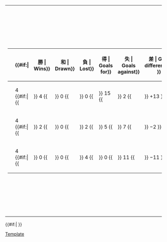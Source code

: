 {|
|-
|<!-- GROUP STANDINGS TABLE-->
{| class="wikitable" style="text-align: center; font-size: 100%;"
|-
!width=165|{{tnavbar-header|球隊|2014年國際足協世界盃外圍賽 – 中北美洲及加勒比海區第二圈C組}}
!width=25|{{Tooltip| 賽 | Played}}
{{#if:{{{expanded|}}}|
!width=25{{!}}{{Tooltip| 勝 | Wins}}
!width=25{{!}}{{Tooltip| 和 | Drawn}}
!width=25{{!}}{{Tooltip| 負 | Lost}}
!width=25{{!}}{{Tooltip| 得 | Goals for}}
!width=25{{!}}{{Tooltip| 失 | Goals against}}
!width=25{{!}}{{Tooltip| 差 | Goal difference}}
}}
!width=25|{{Tooltip | 分 | Points}}
|-bgcolor=#ccffcc
|style="text-align:left;"|{{fb|PAN}}
|4 {{#if:{{{expanded|}}}|{{!!}} 4 {{!!}} 0 {{!!}} 0 {{!!}} 15 {{!!}} 2 {{!!}} +13 }}||'''12'''
|-
|style="text-align:left;"|{{fb|NCA}}
|4 {{#if:{{{expanded|}}}|{{!!}} 2 {{!!}} 0 {{!!}} 2 {{!!}} 5 {{!!}} 7 {{!!}} −2 }}||'''6'''
|-
|style="text-align:left;"|{{fb|DMA}}
|4 {{#if:{{{expanded|}}}|{{!!}} 0 {{!!}} 0 {{!!}} 4 {{!!}} 0 {{!!}} 11 {{!!}} −11 }}||'''0'''
|}
|<!-- FIXTURES TABLE -->
{{#if:{{{fixtures|}}}|
{{{!}} class="wikitable" style="text-align:center; font-size:100%;"
{{!}}-
!width=165{{!}}&nbsp;
!{{flagicon|DMA}}
!{{flagicon|NCA}}
!{{flagicon|PAN}}
{{!}}-
{{!}} style="text-align:right;"{{!}}{{fb-rt|DMA}}
{{!}} &ndash;
{{!}} title="Dominica v Nicaragua" {{!}}[[2014年世界盃外圍賽中北美洲及加勒比海區第二輪#Dominica v Nicaragua|0–2]]
{{!}} title="Dominica v Panama" {{!}}[[2014年世界盃外圍賽中北美洲及加勒比海區第二輪#Dominica v Panama|0–5]]
{{!}}-
{{!}} style="text-align:right;"{{!}}{{fb-rt|NCA}}
{{!}} title="Nicaragua v Dominica" {{!}}[[2014年世界盃外圍賽中北美洲及加勒比海區第二輪#Nicaragua v Dominica|1–0]]
{{!}} &ndash;
{{!}} title="Nicaragua v Panama" {{!}}[[2014年世界盃外圍賽中北美洲及加勒比海區第二輪#Nicaragua v Panama|1–2]]
{{!}}-
{{!}} style="text-align:right;"{{!}}{{fb-rt|PAN}}
{{!}} title="Panama v Dominica" {{!}}[[2014年世界盃外圍賽中北美洲及加勒比海區第二輪#Panama v Dominica|3–0]]
{{!}} title="Panama v Nicaragua" {{!}}[[2014年世界盃外圍賽中北美洲及加勒比海區第二輪#Panama v Nicaragua|5–1]]
{{!}} &ndash;
{{!}}}
}}
|}
{{#if:{{{tiebreakers|}}}|
}}<noinclude>
[[Category:2014年世界盃外圍賽|Template]]
</noinclude>